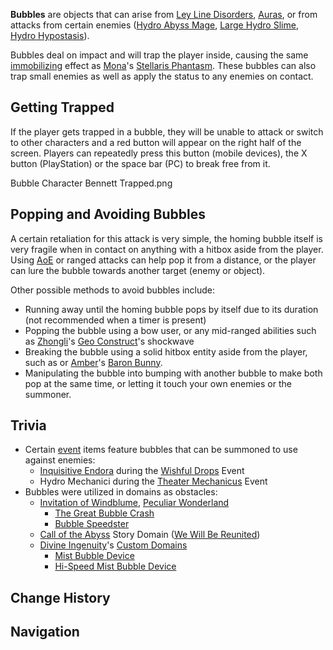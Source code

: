 {{About|bubbles that can trap the player|bubbles found in the water|Mist Bubble (Exploration)}}
{{Terminology Infobox
|image        = Bubble.png
|type         = Combat
|type2        = Exploration
}}
'''Bubbles''' are objects that can arise from [[Ley Line Disorders]], [[Auras]], or from attacks from certain enemies ([[Hydro Abyss Mage]], [[Large Hydro Slime]], [[Hydro Hypostasis]]).

Bubbles deal {{Color|Hydro DMG}} on impact and will trap the player inside, causing the same [[displacement|immobilizing]] effect as [[Mona]]'s [[Stellaris Phantasm]]. These bubbles can also trap small enemies as well as apply the {{Color|Wet}} status to any enemies on contact.

==Getting Trapped==
If the player gets trapped in a bubble, they will be unable to attack or switch to other characters and a red button will appear on the right half of the screen. Players can repeatedly press this button (mobile devices), the X button (PlayStation) or the space bar (PC) to break free from it.

<gallery captionalign="center" hideaddbutton="true" widths=300>
Bubble Character Bennett Trapped.png
</gallery>

==Popping and Avoiding Bubbles==
A certain retaliation for this attack is very simple, the homing bubble itself is very fragile when in contact on anything with a hitbox aside from the player. Using [[AoE]] or ranged attacks can help pop it from a distance, or the player can lure the bubble towards another target (enemy or object).

Other possible methods to avoid bubbles include:
*Running away until the homing bubble pops by itself due to its duration (not recommended when a timer is present)
*Popping the bubble using a bow user, or any mid-ranged abilities such as [[Zhongli]]'s [[Dominus Lapidis|Geo Construct]]'s shockwave
*Breaking the bubble using a solid hitbox entity aside from the player, such as {{Color|[[Geo Constructs]]}} or [[Amber]]'s [[Baron Bunny]].
*Manipulating the bubble into bumping with another bubble to make both pop at the same time, or letting it touch your own enemies or the summoner.

==Trivia==
*Certain [[event]] items feature bubbles that can be summoned to use against enemies:
**[[Inquisitive Endora]] during the [[Wishful Drops]] Event
** Hydro Mechanici during the [[Theater Mechanicus]] Event
*Bubbles were utilized in domains as obstacles:
**[[Invitation of Windblume]], [[Invitation of Windblume#Peculiar Wonderland|Peculiar Wonderland]]
***[[Invitation of Windblume/Peculiar Wonderland#The Great Bubble Crash|The Great Bubble Crash]]
***[[Invitation of Windblume/Peculiar Wonderland#Bubble Speedster|Bubble Speedster]]
**[[Call of the Abyss]] Story Domain ([[We Will Be Reunited]])
**[[Divine Ingenuity]]'s [[Divine Ingenuity/Custom Domains|Custom Domains]]
***[[Mist Bubble Device]]
***[[Hi-Speed Mist Bubble Device]]

==Change History==
{{Change History|1.0}}

==Navigation==
{{Exploration Navbox}}